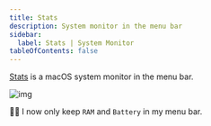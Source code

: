 ```yaml
---
title: Stats
description: System monitor in the menu bar
sidebar:
  label: Stats | System Monitor
tableOfContents: false
---
```


[Stats](https://github.com/exelban/stats) is a macOS system monitor in the menu bar.


<Tabs>
  <TabItem label="Brew install">
    <BrewInstallCask name="stats" />
  </TabItem>
  <TabItem label="Brewfile">
    <BrewfileCask name="stats" />
  </TabItem>
  <TabItem label="Download">
    <DownloadCard url="https://github.com/exelban/stats" />
  </TabItem>

</Tabs>

![img](https://camo.githubusercontent.com/e31d4b6f957a6869075ad87b86e98026654175507d59679d09931867ec854f88/68747470733a2f2f7365726869792e73332e65752d63656e7472616c2d312e616d617a6f6e6177732e636f6d2f4769746875625f7265706f2f73746174732f6d656e757325334676322e332e322e706e673f7631)

👨‍💻 I now only keep `RAM` and `Battery` in my menu bar.
